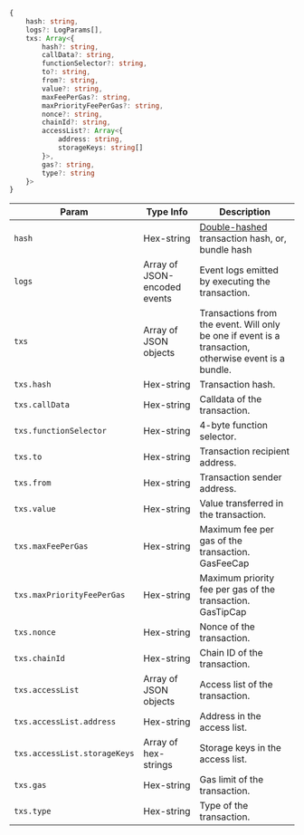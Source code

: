
```typescript
{
    hash: string,
    logs?: LogParams[],
    txs: Array<{
        hash?: string,
        callData?: string,
        functionSelector?: string,
        to?: string,
        from?: string,
        value?: string,
        maxFeePerGas?: string,
        maxPriorityFeePerGas?: string,
        nonce?: string,
        chainId?: string,
        accessList?: Array<{
            address: string,
            storageKeys: string[]
        }>,
        gas?: string,
        type?: string
    }>
}
```

| Param | Type Info | Description |
|-|-|-|
| `hash` | Hex-string | [Double-hashed](/flashbots-mev-share/searchers/event-stream#understanding-double-hash) transaction hash, or, bundle hash |
| `logs` | Array of JSON-encoded events | Event logs emitted by executing the transaction. |
| `txs` | Array of JSON objects | Transactions from the event. Will only be one if event is a transaction, otherwise event is a bundle.
| `txs.hash` | Hex-string | Transaction hash. |
| `txs.callData` | Hex-string | Calldata of the transaction. |
| `txs.functionSelector` | Hex-string | 4-byte function selector. |
| `txs.to` | Hex-string | Transaction recipient address. |
| `txs.from` | Hex-string | Transaction sender address. |
| `txs.value` | Hex-string | Value transferred in the transaction. |
| `txs.maxFeePerGas` | Hex-string | Maximum fee per gas of the transaction. GasFeeCap |
| `txs.maxPriorityFeePerGas` | Hex-string | Maximum priority fee per gas of the transaction. GasTipCap |
| `txs.nonce` | Hex-string | Nonce of the transaction. |
| `txs.chainId` | Hex-string | Chain ID of the transaction. |
| `txs.accessList` | Array of JSON objects | Access list of the transaction. |
| `txs.accessList.address` | Hex-string | Address in the access list. |
| `txs.accessList.storageKeys` | Array of hex-strings | Storage keys in the access list. |
| `txs.gas` | Hex-string | Gas limit of the transaction. |
| `txs.type` | Hex-string | Type of the transaction. |
